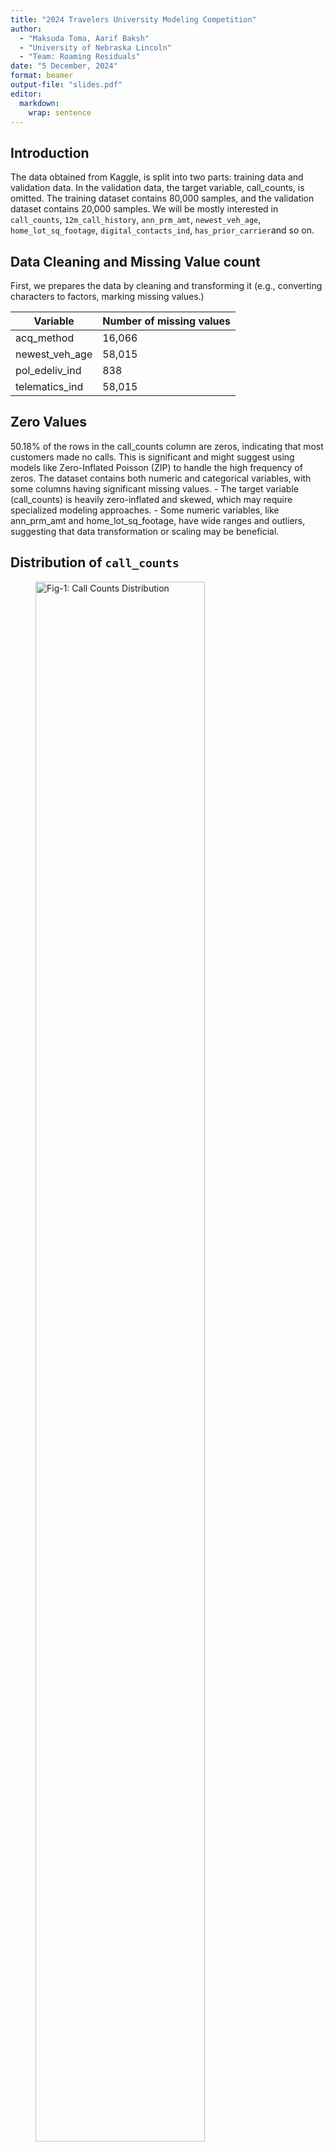 ---
title: "2024 Travelers University Modeling Competition"
author: 
  - "Maksuda Toma, Aarif Baksh"
  - "University of Nebraska Lincoln"
  - "Team: Roaming Residuals"
date: "5 December, 2024"
format: beamer
output-file: "slides.pdf"
editor: 
  markdown: 
    wrap: sentence
---

## Introduction

The data obtained from Kaggle, is split into two parts: training data and validation data.
In the validation data, the target variable, call_counts, is omitted.
The training dataset contains 80,000 samples, and the validation dataset contains 20,000 samples.
We will be mostly interested in `call_counts`, `12m_call_history`, `ann_prm_amt`, `newest_veh_age`, `home_lot_sq_footage`, `digital_contacts_ind`, `has_prior_carrier`and so on.

## Data Cleaning and Missing Value count

First, we prepares the data by cleaning and transforming it (e.g., converting characters to factors, marking missing values.)

| Variable       | Number of missing values |
|----------------|--------------------------|
| acq_method     | 16,066                   |
| newest_veh_age | 58,015                   |
| pol_edeliv_ind | 838                      |
| telematics_ind | 58,015                   |

## Zero Values

50.18% of the rows in the call_counts column are zeros, indicating that most customers made no calls.
This is significant and might suggest using models like Zero-Inflated Poisson (ZIP) to handle the high frequency of zeros.
The dataset contains both numeric and categorical variables, with some columns having significant missing values.
- The target variable (call_counts) is heavily zero-inflated and skewed, which may require specialized modeling approaches.
- Some numeric variables, like ann_prm_amt and home_lot_sq_footage, have wide ranges and outliers, suggesting that data transformation or scaling may be beneficial.

## Distribution of `call_counts`

![Fig-1: Call Counts Distribution](call_count.png){width="80%"}

This graph shows that the response variable is rightly skewed.

## Missing Data Summary

| **Variable**   | **Missing (%)** |
|----------------|-----------------|
| telematics_ind | 72%             |
| newest_veh_age | 72%             |

## Missing Value display-1

The UpSet Plot visualizes missing data patterns across variables, with newest_veh_age and telematics_ind having the highest missingness.
Most rows (\~45,731) have missing values only in newest_veh_age, while overlapping missingness across multiple variables is less common.
This suggests prioritizing simple imputation for isolated missingness and predictive methods for overlapping patterns.
![Fig-2: Missing Value](14.png){width="80%"}

## Missing Value display-2

This chart highlights missing data percentages across features.
Most features have no missing values, but newest_veh_age and telematics_ind (72.52% missing) require advanced handling, while acq_method (20.08%) needs simpler imputation.
Minimal effort is required for features like pol_edeliv_ind (1.05%).
![Fig-3: Missing Value](10.png){width="80%"}

## Correlation Matrix

The correlation heatmap identifies X12m_call_history as the strongest predictor of call_counts ($r$≈0.28), while most other variables show weak or no correlations.
There are no strong negative relationships, and overall correlations are weak.
This suggests the need for non-linear models or feature engineering to capture complex interactions.
![Fig-4: Heat Map](000012.png){width="80%"}

## Call_counts distribution with significant predictor

The violin plot reveals a heavily skewed distribution of call_counts across all acq_method categories, with most values near 0 and a few outliers.
The similar distributions across methods, including the NA category, suggest minimal impact of acq_method on call_counts.
This aligns with ANOVA results showing marginal significance, warranting further analysis of outliers or interactions.
![Fig-5: Violin Plot](17.png){width="80%"}

## Models

| **Models**                     | **Status** |
|--------------------------------|------------|
| Gradient Boosted Machine (GBM) | Tried      |
| Zero Inflated Poission (ZIP)   | Tried      |
| Hurdle                         | Considered |
| Two Part Model                 | Considered |

## Model Comparison

1.  **Gradient Boosting Machine (GBM)**
    -   Test RMSE: 36.06
    -   Key predictor: `X12m_call_history`
2.  **Zero-Inflated Poisson (ZIP)**
    -   Test RMSE: 36.53
    -   Suitable for zero-inflated data.

## Model Selection

**Gradient Boosting Machine (GBM)** - Test RMSE: 36.06 - Best Performing Model - Parameter Tuning: Trial and Error - Challenge: Dataset was too large for hyperparameter tuning

## Variable Selection and Model Evaluation

**Gradient Boosting Machine (GBM)**

-   An initial GBM was run with all the variables, and then a subset of 10 variables was selected from the variable importance plot, and another gbm model was run with those variables.

-   The model with the 10 variables (Test RMSE: Insert Here) performed comparably to the model with all variables (Test RMSE: Insert Here) included.

-   The train RMSE was compared to the test RMSE to assess overfitting.
    Both were close in value (insert value here).

## Concerns

1.  The model is likely sub-optimal, as it struggled to achieve a good accuracy score (on the validation set) and the parameters were tuned through trial and error instead of using a grid search to find the optimal values.
